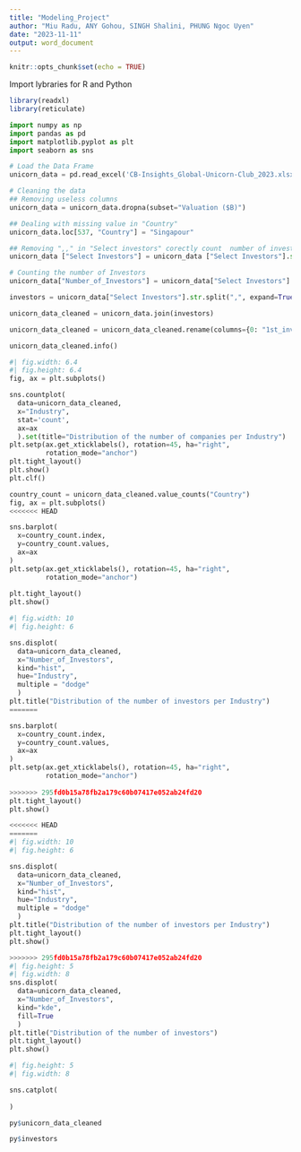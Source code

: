 ```yaml
---
title: "Modeling_Project"
author: "Miu Radu, ANY Gohou, SINGH Shalini, PHUNG Ngoc Uyen"
date: "2023-11-11"
output: word_document
---
```


```r
knitr::opts_chunk$set(echo = TRUE)
```

Import lybraries for R and Python

```r
library(readxl)
library(reticulate)
```

```python
import numpy as np 
import pandas as pd
import matplotlib.pyplot as plt 
import seaborn as sns
```

```python
# Load the Data Frame
unicorn_data = pd.read_excel('CB-Insights_Global-Unicorn-Club_2023.xlsx')
```

```python
# Cleaning the data
## Removing useless columns
unicorn_data = unicorn_data.dropna(subset="Valuation ($B)")

## Dealing with missing value in "Country"
unicorn_data.loc[537, "Country"] = "Singapour"

## Removing ",," in "Select investors" corectly count  number of investors
unicorn_data ["Select Investors"] = unicorn_data ["Select Investors"].str.replace(",,",",")

# Counting the number of Investors
unicorn_data["Number_of_Investors"] = unicorn_data["Select Investors"].str.split(",", expand=False).str.len()

investors = unicorn_data["Select Investors"].str.split(",", expand=True)

unicorn_data_cleaned = unicorn_data.join(investors)

unicorn_data_cleaned = unicorn_data_cleaned.rename(columns={0: "1st_investor", 1: "2nd_investor", 2: "3td_investor", 3: "4td_investor"})

unicorn_data_cleaned.info()

```

```python
#| fig.width: 6.4
#| fig.height: 6.4
fig, ax = plt.subplots()

sns.countplot(
  data=unicorn_data_cleaned,
  x="Industry",
  stat='count',
  ax=ax
  ).set(title="Distribution of the number of companies per Industry")
plt.setp(ax.get_xticklabels(), rotation=45, ha="right",
         rotation_mode="anchor")
plt.tight_layout()
plt.show()
plt.clf()
```



```python
country_count = unicorn_data_cleaned.value_counts("Country")
fig, ax = plt.subplots()
<<<<<<< HEAD

sns.barplot(
  x=country_count.index,
  y=country_count.values, 
  ax=ax
)
plt.setp(ax.get_xticklabels(), rotation=45, ha="right",
         rotation_mode="anchor")
         
plt.tight_layout()
plt.show()

```

```python
#| fig.width: 10
#| fig.height: 6

sns.displot(
  data=unicorn_data_cleaned,
  x="Number_of_Investors",
  kind="hist", 
  hue="Industry",
  multiple = "dodge"
  )
plt.title("Distribution of the number of investors per Industry")
=======

sns.barplot(
  x=country_count.index,
  y=country_count.values, 
  ax=ax
)
plt.setp(ax.get_xticklabels(), rotation=45, ha="right",
         rotation_mode="anchor")
         
>>>>>>> 295fd0b15a78fb2a179c60b07417e052ab24fd20
plt.tight_layout()
plt.show()
```

```python
<<<<<<< HEAD
=======
#| fig.width: 10
#| fig.height: 6

sns.displot(
  data=unicorn_data_cleaned,
  x="Number_of_Investors",
  kind="hist", 
  hue="Industry",
  multiple = "dodge"
  )
plt.title("Distribution of the number of investors per Industry")
plt.tight_layout()
plt.show()
```

```python
>>>>>>> 295fd0b15a78fb2a179c60b07417e052ab24fd20
#| fig.height: 5
#| fig.width: 8
sns.displot(
  data=unicorn_data_cleaned,
  x="Number_of_Investors",
  kind="kde",
  fill=True
  )
plt.title("Distribution of the number of investors")
plt.tight_layout()
plt.show()
```

```python
#| fig.height: 5
#| fig.width: 8

sns.catplot(
  
)
```

```r
py$unicorn_data_cleaned

py$investors
```

